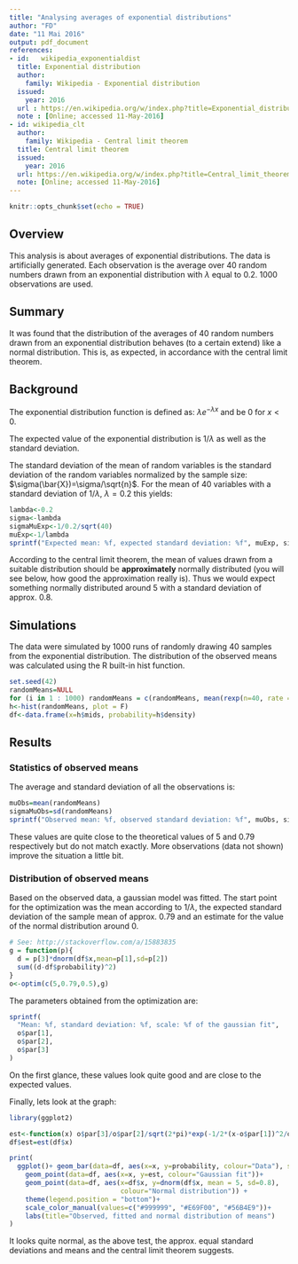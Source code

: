 ```yaml
---
title: "Analysing averages of exponential distributions"
author: "FD"
date: "11 Mai 2016"
output: pdf_document
references:
- id:	wikipedia_exponentialdist
  title: Exponential distribution
  author:
    family: Wikipedia - Exponential distribution
  issued:
    year: 2016
  url : https://en.wikipedia.org/w/index.php?title=Exponential_distribution&oldid=716355350
  note : [Online; accessed 11-May-2016]
- id: wikipedia_clt
  author:
    family: Wikipedia - Central limit theorem
  title: Central limit theorem
  issued:
    year: 2016
  url: https://en.wikipedia.org/w/index.php?title=Central_limit_theorem&oldid=717005743
  note: [Online; accessed 11-May-2016]
---
```


```r
knitr::opts_chunk$set(echo = TRUE)
```

## Overview

This analysis is about averages of exponential distributions. The data is artificially generated. Each observation is the average over 40 random numbers drawn from an exponential distribution with $\lambda$ equal to 0.2. 1000 observations are used.

## Summary

It was found that the distribution of the averages of 40 random numbers drawn from an exponential distribution behaves (to a certain extend) like a normal distribution. This is, as expected, in accordance with the central limit theorem.

## Background

The  exponential distribution function is defined as: $\lambda e^{-\lambda x}$ and be 0 for $x<0$.

The expected value of the exponential distribution is $1/\lambda$ as well as the standard deviation.

The standard deviation of the mean of random variables is the standard deviation of the random variables normalized by the sample size: $\sigma(\bar{X})=\sigma/\sqrt{n}$. For the mean of 40 variables with a standard deviation of $1/\lambda$, $\lambda=0.2$ this yields:

```r
lambda<-0.2
sigma<-lambda
sigmaMuExp<-1/0.2/sqrt(40)
muExp<-1/lambda
sprintf("Expected mean: %f, expected standard deviation: %f", muExp, sigmaMuExp)
```

According to the central limit theorem, the mean of values drawn from a suitable distribution should be **approximately** normally distributed (you will see below, how good the approximation really is). Thus we would expect something normally distributed around $5$ with a standard deviation of approx. $0.8$.

## Simulations

The data were simulated by 1000 runs of randomly drawing 40 samples from the exponential distribution. The distribution of the observed means was calculated using the R built-in hist function.

```r
set.seed(42)
randomMeans=NULL
for (i in 1 : 1000) randomMeans = c(randomMeans, mean(rexp(n=40, rate = 0.2)))
h<-hist(randomMeans, plot = F)
df<-data.frame(x=h$mids, probability=h$density)
```

## Results 

### Statistics of observed means

The average and standard deviation of all the observations is:

```r
muObs=mean(randomMeans)
sigmaMuObs=sd(randomMeans)
sprintf("Observed mean: %f, observed standard deviation: %f", muObs, sigmaMuObs)
```

These values are quite close to the theoretical values of $5$ and $0.79$ respectively but do not match exactly. More observations (data not shown) improve the situation a little bit.

### Distribution of observed means

Based on the observed data, a gaussian model was fitted. The start point for the optimization was the mean according to $1/\lambda$, the expected standard deviation of the sample mean of approx. $0.79$ and an estimate for the value of the normal distribution around $0$.

```r
# See: http://stackoverflow.com/a/15883835
g = function(p){
  d = p[3]*dnorm(df$x,mean=p[1],sd=p[2])
  sum((d-df$probability)^2)
}
o<-optim(c(5,0.79,0.5),g)
```

The parameters obtained from the optimization are:

```r
sprintf(
  "Mean: %f, standard deviation: %f, scale: %f of the gaussian fit",
  o$par[1],
  o$par[2],
  o$par[3]
)
```

On the first glance, these values look quite good and are close to the expected values.

Finally, lets look at the graph:

```r
library(ggplot2)

est<-function(x) o$par[3]/o$par[2]/sqrt(2*pi)*exp(-1/2*(x-o$par[1])^2/o$par[2]^2)
df$est=est(df$x)

print(
  ggplot()+ geom_bar(data=df, aes(x=x, y=probability, colour="Data"), stat="identity")+
    geom_point(data=df, aes(x=x, y=est, colour="Gaussian fit"))+
    geom_point(data=df, aes(x=df$x, y=dnorm(df$x, mean = 5, sd=0.8),
                            colour="Normal distribution")) +
    theme(legend.position = "bottom")+
    scale_color_manual(values=c("#999999", "#E69F00", "#56B4E9"))+
    labs(title="Observed, fitted and normal distribution of means")
)
```

It looks quite normal, as the above test, the approx. equal standard deviations and means and the central limit theorem suggests.